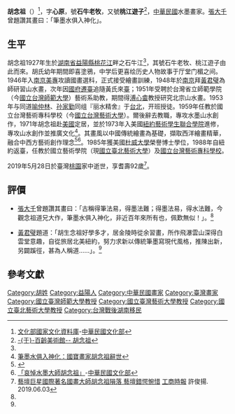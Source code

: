 {{otheruses|subject=水墨山水畫家|other=同名的清朝政治人物、学者|胡念祖}}

{{Infobox person
| name          = 胡念祖
| image         = 
| alt           = 
| caption       = 
| birth_name    = 
| birth_date    = {{Birth date|1927|12|26}}
| birth_place   = {{ROC-1912|湖南省}}[[益陽縣|益陽縣]]
| death_date    = {{Death date and age|2019|5|28|1927|12|26}}
| death_place   = {{TWN}}[[桃園市|桃園市]]
| resting_place = 
| nationality   = {{ROC}}
| other_names   = 心原（字）、石牛老牧（號）、桃江遊子（號）
| occupation    = 畫家、教授
| years_active  = 
| known_for     = 山水畫作品
| notable_works = 
| footnote      = 其師為[[黃君璧|黃君璧]]
| education     =

}}

'''胡念祖'''（{{bd|1927年|12月26日|2019年|5月28日||catIdx=H胡}}）<ref>[http://nrch.culture.tw/view.aspx?keyword=%E8%94%A3%E5%85%AC&advanced=&s=1651907&id=0X2D1BA243C116EB67C81824C91866AF01&proj=NTMOFA_013 文化部國家文化資料庫]-[[中華民國文化部|中華民國文化部]] </ref>，字'''心原'''，號'''石牛老牧'''，又號'''桃江遊子'''<ref name=于百齡>[http://www.bailing.org.tw/front/bin/ptlist.phtml?Category=100291 -{于}-百齡美術館-- 胡念祖]</ref>，[[中華民國|中華民國]]水墨畫家。[[張大千|張大千]]曾題讚其畫曰：「筆墨水俱入神化」。

==生平==
胡念祖1927年生於[[湖南省_(中華民國)|湖南省]][[益陽縣|益陽縣]][[桃花江_(資江支流)|桃花江]]畔之石牛江<ref name=于百齡/>，其號石牛老牧、桃江遊子由此而來。胡氏幼年期間即喜塗鴉，中学后更喜绘历史人物故事于厅堂门楣之间。1946年入[[南京美術專科學校|南京美專]]攻讀國畫選科，正式接受繪畫訓練，1948年於[[南京|南京]]拜[[黃君璧|黃君璧]]為師研習山水畫，次年因[[中華民國政府遷台|國府遷臺]]追隨黃氏來[[臺灣|臺]]；1951年受聘於台灣省立師範學院（今[[國立台灣師範大學|國立台灣師範大學]]）藝術系助教，期間得[[溥心畬|溥心畬]]教授研究北宗山水畫。1953年与同道[[喻仲林|喻仲林]]、[[孙家勤|孙家勤]]同组『丽水精舍』于[[台北|台北]]，开班授徒。1959年任教於國立台灣藝術專科學校（今[[國立台灣藝術大學|國立台灣藝術大學]]）。爾後辭去教職，專攻水墨山水創作，1971年胡念祖赴[[美國|美國]]定居，並於1973年入美國[[紐約藝術學生聯合學院|紐約藝術學生聯合學院]]進修，專攻山水創作並推廣文化<ref>[https://artouch.com/news/content-11263.html 筆墨水俱入神化：國寶畫家胡念祖辭世]</ref>。其畫風以中國傳統繪畫為基礎，擷取西洋繪畫精華，融合中西方藝術創作理念<ref>{{cite book |author= |title=石牛老牧：胡念祖的水墨藝術 |year=2010 |publisher=國立中正紀念堂管理處  |location=台北市 |isbn=9789860255409 }}</ref><ref name=文化部>[https://www.moc.gov.tw/information_250_99427.html 「哀悼水墨大師胡念祖」]-[[中華民國文化部|中華民國文化部]]</ref>。1985年獲美國[[杜威大學|杜威大學]]榮譽博士學位，1988年自紐約返臺，任教於國立藝術學院（現[[國立臺北藝術大學|國立臺北藝術大學]]）及[[國立台灣藝術專科學校|國立台灣藝術專科學校]]。

2019年5月28日於臺灣[[桃園市|桃園]]家中逝世，享耆壽92歲<ref>[https://ctee.com.tw/industrynews/activity/101092.html 藝壇巨星國際著名國畫大師胡念祖隕落 藝壇錯愕惋惜] [[工商時報|工商時報]] 許俊揚. 2019.06.03</ref>。

==評價==
*[[張大千|張大千]]曾題讚其畫曰：「古稱得筆法易，得墨法難；得墨法易，得水法難，今觀念祖道兄大作，筆墨水俱入神化，非近百年來所有也，佩歎無似！」。<ref name=文化部/>

*[[黃君璧|黃君璧]]題道：「胡生念祖好學多才，居金陵時從余習畫，所作飛瀑雲山深得白雲堂意趣，自從旅居北美紐約，努力求新以傳統筆墨寫現代風格，推陳出新，另闢蹊徑，甚為人稱道……」。<ref name=文化部/>

==參考文獻==
{{reflist}}

[[Category:胡姓|Category:胡姓]]
[[Category:益陽人|Category:益陽人]]
[[Category:中華民國畫家|Category:中華民國畫家]]
[[Category:臺灣畫家|Category:臺灣畫家]]
[[Category:國立臺灣師範大學教授|Category:國立臺灣師範大學教授]]
[[Category:國立臺灣藝術大學教授|Category:國立臺灣藝術大學教授]]
[[Category:國立臺北藝術大學教授|Category:國立臺北藝術大學教授]]
[[Category:台灣戰後湖南移民|Category:台灣戰後湖南移民]]